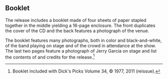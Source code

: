 
==Booklet==

The release includes a booklet made of four sheets of paper stapled together in the middle yielding a 16-page enclosure.  The front duplicates the cover of the CD and the back features a photograph of the venue.

The booklet features many photographs, both in color and black-and-white, of the band playing on stage and of the crowd in attendance at the show.  The last two pages feature a photograph of Jerry Garcia on stage and list the contents of and credits for the release.<ref>Booklet included with Dick's Picks Volume 34, &copy; 1977, 2011 (reissue).</ref>

